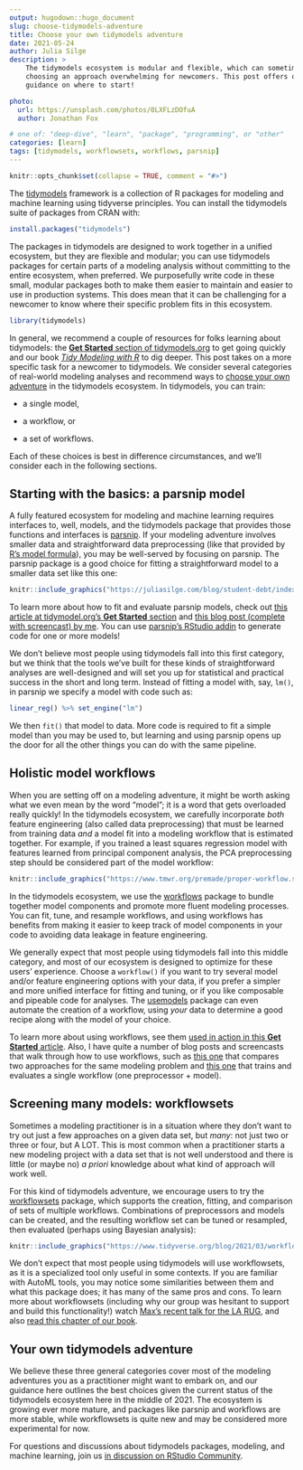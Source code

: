 ```yaml
---
output: hugodown::hugo_document
slug: choose-tidymodels-adventure
title: Choose your own tidymodels adventure
date: 2021-05-24
author: Julia Silge
description: >
    The tidymodels ecosystem is modular and flexible, which can sometimes make
    choosing an approach overwhelming for newcomers. This post offers opinionated 
    guidance on where to start!

photo:
  url: https://unsplash.com/photos/0LXFLzDOfuA
  author: Jonathan Fox

# one of: "deep-dive", "learn", "package", "programming", or "other"
categories: [learn] 
tags: [tidymodels, workflowsets, workflows, parsnip]
---
```


```r
knitr::opts_chunk$set(collapse = TRUE, comment = "#>")
```

The [tidymodels](https://www.tidymodels.org/) framework is a collection of R packages for modeling and machine learning using tidyverse principles. You can install the tidymodels suite of packages from CRAN with:

```r
install.packages("tidymodels")
```

The packages in tidymodels are designed to work together in a unified ecosystem, but they are flexible and modular; you can use tidymodels packages for certain parts of a modeling analysis without committing to the entire ecosystem, when preferred. We purposefully write code in these small, modular packages both to make them easier to maintain and easier to use in production systems. This does mean that it can be challenging for a newcomer to know where their specific problem fits in this ecosystem.

```r
library(tidymodels)
```

In general, we recommend a couple of resources for folks learning about tidymodels: the [**Get Started** section of tidymodels.org](https://www.tidymodels.org/start/) to get going quickly and our book [*Tidy Modeling with R*](https://www.tmwr.org/) to dig deeper. This post takes on a more specific task for a newcomer to tidymodels. We consider several categories of real-world modeling analyses and recommend ways to [choose your own adventure](https://en.wikipedia.org/wiki/Choose_Your_Own_Adventure) in the tidymodels ecosystem. In tidymodels, you can train: 

- a single model, 

- a workflow, or 

- a set of workflows.

Each of these choices is best in difference circumstances, and we'll consider each in the following sections.

## Starting with the basics: a **parsnip** model

A fully featured ecosystem for modeling and machine learning requires interfaces to, well, models, and the tidymodels package that provides those functions and interfaces is [parsnip](https://parsnip.tidymodels.org/). If your modeling adventure involves smaller data and straightforward data preprocessing (like that provided by [R's model formula](https://www.tmwr.org/base-r.html#formula)), you may be well-served by focusing on parsnip. The parsnip package is a good choice for fitting a straightforward model to a smaller data set like this one:

```r
knitr::include_graphics("https://juliasilge.com/blog/student-debt/index_files/figure-html/unnamed-chunk-3-1.png")
```

To learn more about how to fit and evaluate parsnip models, check out [this article at tidymodel.org's **Get Started** section](https://www.tidymodels.org/start/models/) and [this blog post (complete with screencast) by me](https://juliasilge.com/blog/student-debt/). You can use [parsnip's RStudio addin](https://www.tidyverse.org/blog/2021/03/tidymodels-2021-q1/#choose-parsnip-models-with-an-rstudio-addin) to generate code for one or more models!

We don't believe most people using tidymodels fall into this first category, but we think that the tools we've built for these kinds of straightforward analyses are well-designed and will set you up for statistical and practical success in the short and long term. Instead of fitting a model with, say, `lm()`, in parsnip we specify a model with code such as:

```r
linear_reg() %>% set_engine("lm")
```

We then `fit()` that model to data. More code is required to fit a simple model than you may be used to, but learning and using parsnip opens up the door for all the other things you can do with the same pipeline.

## Holistic model **workflows**

When you are setting off on a modeling adventure, it might be worth asking what we even mean by the word "model"; it is a word that gets overloaded really quickly! In the tidymodels ecosystem, we carefully incorporate *both* feature engineering (also called data preprocessing) that must be learned from training data *and* a model fit into a modeling workflow that is estimated together. For example, if you trained a least squares regression model with features learned from principal component analysis, the PCA preprocessing step should be considered part of the model workflow:


```r
knitr::include_graphics("https://www.tmwr.org/premade/proper-workflow.svg")
```

In the tidymodels ecosystem, we use the [workflows](https://workflows.tidymodels.org/) package to bundle together model components and promote more fluent modeling processes. You can fit, tune, and resample workflows, and using workflows has benefits from making it easier to keep track of model components in your code to avoiding data leakage in feature engineering.

We generally expect that most people using tidymodels fall into this middle category, and most of our ecosystem is designed to optimize for these users' experience. Choose a `workflow()` if you want to try several model and/or feature engineering options with your data, if you prefer a simpler and more unified interface for fitting and tuning, or if you like composable and pipeable code for analyses. The [usemodels](https://usemodels.tidymodels.org/) package can even automate the creation of a workflow, using _your_ data to determine a good recipe along with the model of your choice.

To learn more about using workflows, see them [used in action in this **Get Started** article](https://www.tidymodels.org/start/case-study/). Also, I have quite a number of blog posts and screencasts that walk through how to use workflows, such as [this one](https://juliasilge.com/blog/palmer-penguins/) that compares two approaches for the same modeling problem and [this one](https://juliasilge.com/blog/water-sources/) that trains and evaluates a single workflow (one preprocessor + model).


## Screening many models: **workflowsets**

Sometimes a modeling practitioner is in a situation where they don't want to try out just a few approaches on a given data set, but *many*: not just two or three or four, but A LOT. This is most common when a practitioner starts a new modeling project with a data set that is not well understood and there is little (or maybe no) _a priori_ knowledge about what kind of approach will work well.

For this kind of tidymodels adventure, we encourage users to try the [workflowsets](https://workflowsets.tidymodels.org/) package, which supports the creation, fitting, and comparison of sets of multiple workflows. Combinations of preprocessors and models can be created, and the resulting workflow set can be tuned or resampled, then evaluated (perhaps using Bayesian analysis):

```r
knitr::include_graphics("https://www.tidyverse.org/blog/2021/03/workflowsets-0-0-1/figure/plot-bayes-1.svg")
```

We don't expect that most people using tidymodels will use workflowsets, as it is a specialized tool only useful in some contexts. If you are familiar with AutoML tools, you may notice some similarities between them and what this package does; it has many of the same pros and cons. To learn more about workflowsets (including why our group was hesitant to support and build this functionality!) watch [Max's recent talk for the LA RUG](https://youtu.be/2OfTEakSFXQ), and also [read this chapter of our book](https://www.tmwr.org/workflow-sets.html).


## Your own tidymodels adventure

We believe these three general categories cover most of the modeling adventures you as a practitioner might want to embark on, and our guidance here outlines the best choices given the current status of the tidymodels ecosystem here in the middle of 2021. The ecosystem is growing ever more mature, and packages like parsnip and workflows are more stable, while workflowsets is quite new and may be considered more experimental for now.

For questions and discussions about tidymodels packages, modeling, and machine learning, join us [in discussion on RStudio Community](https://rstd.io/tidymodels-community).

